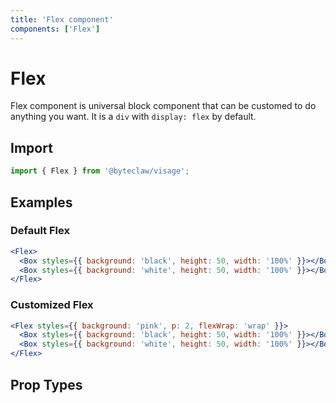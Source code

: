 ```yaml
---
title: 'Flex component'
components: ['Flex']
---
```


# Flex

Flex component is universal block component that can be customed to do anything you want. It is a `div` with `display: flex` by default.

## Import

```js transpile=false
import { Flex } from '@byteclaw/visage';
```

## Examples

### Default Flex

```jsx live=true
<Flex>
  <Box styles={{ background: 'black', height: 50, width: '100%' }}></Box>
  <Box styles={{ background: 'white', height: 50, width: '100%' }}></Box>
</Flex>
```

### Customized Flex

```jsx live=true
<Flex styles={{ background: 'pink', p: 2, flexWrap: 'wrap' }}>
  <Box styles={{ background: 'black', height: 50, width: '100%' }}></Box>
  <Box styles={{ background: 'white', height: 50, width: '100%' }}></Box>
</Flex>
```

## Prop Types

<PropTypes component="Flex" />
